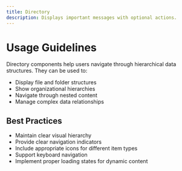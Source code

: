 ```yaml
---
title: Directory
description: Displays important messages with optional actions.
---
```


# Usage Guidelines

Directory components help users navigate through hierarchical data structures. They can be used to:
- Display file and folder structures
- Show organizational hierarchies
- Navigate through nested content
- Manage complex data relationships

## Best Practices
- Maintain clear visual hierarchy
- Provide clear navigation indicators
- Include appropriate icons for different item types
- Support keyboard navigation
- Implement proper loading states for dynamic content 